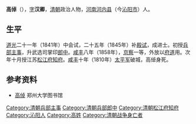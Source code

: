 '''高倬'''（{{bd|？||1860年||Gao}}），[[表字|字]]'''汉卿'''，[[清朝|清朝]]政治人物，[[河南|河南]][[河内县_(中国)|河内县]]（今[[沁阳市|沁阳市]]）人。

== 生平 ==
[[道光|道光]]二十一年（1841年）中会试，二十五年（1845年）补[[殿试|殿试]]，成进士。初授[[兵部|兵部]][[主事|主事]]，升武选司掌印[[郎中|郎中]]。[[咸丰|咸丰]]八年（1858年），[[京察|京察]]一等，外放以[[府道|府道]]用。次年十月授江苏[[松江府|松江府]][[知府|知府]]。[[咸丰|咸丰]]十年（1810年）[[太平军|太平军]]破城，高倬身死。

==参考资料==
*[https://web.archive.org/web/20160306155302/http://202.197.191.225:8181/zhengzhoudaxue/list_person.jsp?id=7187 高倬] 郑州大学图书馆

{{start box}}
{{s-off}}
{{succession box|[[金安|金安]]|[[贾益谦|贾益谦]]|[[松江府|松江府]][[知府|知府]]|1859年－1860年}}
{{end box}}
{{道光二十五年乙巳恩科殿試金榜}}
{{DEFAULTSORT:Gao高}}

[[Category:清朝兵部主事|Category:清朝兵部主事]]
[[Category:清朝兵部郎中|Category:清朝兵部郎中]]
[[Category:清朝松江府知府|Category:清朝松江府知府]]
[[Category:沁阳人|Category:沁阳人]]
[[Category:高姓|Category:高姓]]
[[Category:清朝战争身亡者|Category:清朝战争身亡者]]
